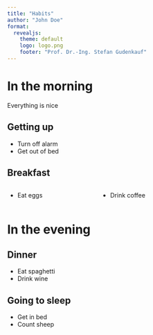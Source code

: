 ```yaml
---
title: "Habits"
author: "John Doe"
format:
  revealjs: 
    theme: default
    logo: logo.png
    footer: "Prof. Dr.-Ing. Stefan Gudenkauf"
---
```


# In the morning
Everything is nice

## Getting up

- Turn off alarm
- Get out of bed

## Breakfast

:::: {.columns}

::: {.column width="40%"}
- Eat eggs
:::

::: {.column width="60%"}
- Drink coffee
:::

::::

# In the evening

## Dinner

- Eat spaghetti
- Drink wine

## Going to sleep

- Get in bed
- Count sheep